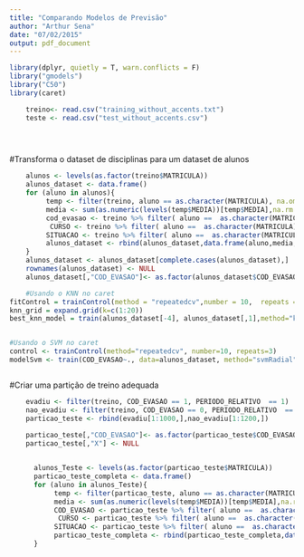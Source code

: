 ```yaml
---
title: "Comparando Modelos de Previsão"
author: "Arthur Sena"
date: "07/02/2015"
output: pdf_document
---
```




```r
library(dplyr, quietly = T, warn.conflicts = F)
library("gmodels")
library("C50")
library(caret)


```


```r

    treino<- read.csv("training_without_accents.txt")
    teste <- read.csv("test_without_accents.csv")


    

```

#Transforma o dataset de disciplinas para um dataset de alunos
```r
    alunos <- levels(as.factor(treino$MATRICULA))    
    alunos_dataset <- data.frame()
    for (aluno in alunos){
         temp <- filter(treino, aluno == as.character(MATRICULA), na.omit = T)
         media <- sum(as.numeric(levels(temp$MEDIA))[temp$MEDIA],na.rm = T)/nrow(temp)
         cod_evasao <- treino %>% filter( aluno ==  as.character(MATRICULA)) %>% select(COD_EVASAO)
          CURSO <- treino %>% filter( aluno ==  as.character(MATRICULA)) %>% select(CURSO)
         SITUACAO <- treino %>% filter( aluno ==  as.character(MATRICULA)) %>% select(SITUACAO)
         alunos_dataset <- rbind(alunos_dataset,data.frame(aluno,media,CURSO,cod_evasao),warn.conflicts = F )
    }
    alunos_dataset <- alunos_dataset[complete.cases(alunos_dataset),]
    rownames(alunos_dataset) <- NULL
    alunos_dataset[,"COD_EVASAO"]<- as.factor(alunos_dataset$COD_EVASAO)

    #Usando o KNN no caret
fitControl = trainControl(method = "repeatedcv",number = 10,  repeats = 10)
knn_grid = expand.grid(k=c(1:20))
best_knn_model = train(alunos_dataset[-4], alunos_dataset[,1],method="knn",preProcess=c("range"),tuneGrid=knn_grid,trControl=fitControl)


#Usando o SVM no caret
control <- trainControl(method="repeatedcv", number=10, repeats=3)
modelSvm <- train(COD_EVASAO~., data=alunos_dataset, method="svmRadial", trControl=control)



```

#Criar uma partição de treino adequada
```r
    evadiu <- filter(treino, COD_EVASAO == 1, PERIODO_RELATIVO  == 1)
    nao_evadiu <- filter(treino, COD_EVASAO == 0, PERIODO_RELATIVO  == 1)
    particao_teste <- rbind(evadiu[1:1000,],nao_evadiu[1:1200,])
    
    particao_teste[,"COD_EVASAO"]<- as.factor(particao_teste$COD_EVASAO)
    particao_teste[,"X"] <- NULL


      alunos_Teste <- levels(as.factor(particao_teste$MATRICULA))    
      particao_teste_completa <- data.frame()
      for (aluno in alunos_Teste){
           temp <- filter(particao_teste, aluno == as.character(MATRICULA), na.omit = T)
           media <- sum(as.numeric(levels(temp$MEDIA))[temp$MEDIA],na.rm = T)/nrow(temp)
           COD_EVASAO <- particao_teste %>% filter( aluno ==  as.character(MATRICULA)) %>% select(COD_EVASAO)
            CURSO <- particao_teste %>% filter( aluno ==  as.character(MATRICULA)) %>% select(CURSO)
           SITUACAO <- particao_teste %>% filter( aluno ==  as.character(MATRICULA)) %>% select(SITUACAO)
           particao_teste_completa <- rbind(particao_teste_completa,data.frame(aluno,media,CURSO,COD_EVASAO))
      }


```

